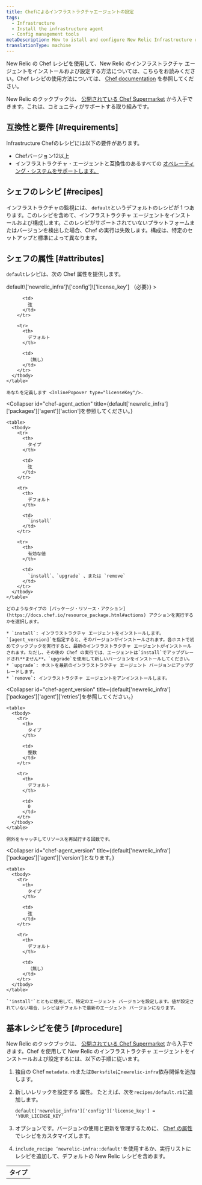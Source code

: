 ```yaml
---
title: Chefによるインフラストラクチャエージェントの設定
tags:
  - Infrastructure
  - Install the infrastructure agent
  - Config management tools
metaDescription: How to istall and configure New Relic Infrastructure using Chef.
translationType: machine
---
```


New Relic の Chef レシピを使用して、New Relic のインフラストラクチャ エージェントをインストールおよび設定する方法については、こちらをお読みください。Chef レシピの使用方法については、 [Chef documentation](https://www.chef.io/solutions/infrastructure-automation/) を参照してください。

New Relic のクックブックは、 [公開されている Chef Supermarket](https://supermarket.chef.io/cookbooks/newrelic-infra) から入手できます。これは、コミュニティがサポートする取り組みです。

## 互換性と要件 [#requirements]

Infrastructure Chefのレシピには以下の要件があります。

* Chefバージョン12以上
* インフラストラクチャ・エージェントと互換性のあるすべての [オペレーティング・システムをサポートします。](/docs/infrastructure/new-relic-infrastructure/getting-started/compatibility-requirements-new-relic-infrastructure#operating-systems)

## シェフのレシピ [#recipes]

インフラストラクチャの監視には、 `default`というデフォルトのレシピが 1 つあります。このレシピを含めて、インフラストラクチャ エージェントをインストールおよび構成します。このレシピがサポートされていないプラットフォームまたはバージョンを検出した場合、Chef の実行は失敗します。構成は、特定のセットアップと標準によって異なります。

## シェフの属性 [#attributes]

`default`レシピは、次の Chef 属性を提供します。

<CollapserGroup>
  <Collapser
    id="chef-license_key"
    title={<><InlineCode>default\['newrelic_infra']\['config']\['license_key']</InlineCode> （必要）</>}
  >
    <table>
      <tbody>
        <tr>
          <th>
            タイプ
          </th>

          <td>
            弦
          </td>
        </tr>

        <tr>
          <th>
            デフォルト
          </th>

          <td>
            （無し）
          </td>
        </tr>
      </tbody>
    </table>

    あなたを定義します <InlinePopover type="licenseKey"/>.
  </Collapser>

  <Collapser
    id="chef-agent_action"
    title={<InlineCode>default\['newrelic_infra']\['packages']\['agent']\['action']を参照してください。</InlineCode>}
  >
    <table>
      <tbody>
        <tr>
          <th>
            タイプ
          </th>

          <td>
            弦
          </td>
        </tr>

        <tr>
          <th>
            デフォルト
          </th>

          <td>
            `install`
          </td>
        </tr>

        <tr>
          <th>
            有効な値
          </th>

          <td>
            `install`、`upgrade` 、または `remove`
          </td>
        </tr>
      </tbody>
    </table>

    どのようなタイプの [パッケージ・リソース・アクション](https://docs.chef.io/resource_package.html#actions) アクションを実行するかを選択します。

    * `install`: インフラストラクチャ エージェントをインストールします。`[agent_version]`を指定すると、そのバージョンがインストールされます。各ホストで初めてクックブックを実行すると、最新のインフラストラクチャ エージェントがインストールされます。ただし、その後の Chef の実行では、エージェントは`install`でアップグレードされ**ません**。`upgrade`を使用して新しいバージョンをインストールしてください。
    * `upgrade`: ホストを最新のインフラストラクチャ エージェント バージョンにアップグレードします。
    * `remove`: インフラストラクチャ エージェントをアンインストールします。
  </Collapser>

  <Collapser
    id="chef-agent_version"
    title={<InlineCode>default\['newrelic_infra']\['packages']\['agent']\['retries']を参照してください。</InlineCode>}
  >
    <table>
      <tbody>
        <tr>
          <th>
            タイプ
          </th>

          <td>
            整数
          </td>
        </tr>

        <tr>
          <th>
            デフォルト
          </th>

          <td>
            0
          </td>
        </tr>
      </tbody>
    </table>

    例外をキャッチしてリソースを再試行する回数です。
  </Collapser>

  <Collapser
    id="chef-agent_version"
    title={<InlineCode>default\['newrelic_infra']\['packages']\['agent']\['version']となります。</InlineCode>}
  >
    <table>
      <tbody>
        <tr>
          <th>
            タイプ
          </th>

          <td>
            弦
          </td>
        </tr>

        <tr>
          <th>
            デフォルト
          </th>

          <td>
            （無し）
          </td>
        </tr>
      </tbody>
    </table>

    `'install'`とともに使用して、特定のエージェント バージョンを設定します。値が設定されていない場合、レシピはデフォルトで最新のエージェント バージョンになります。
  </Collapser>
</CollapserGroup>

## 基本レシピを使う [#procedure]

New Relic のクックブックは、 [公開されている Chef Supermarket](https://supermarket.chef.io/cookbooks/newrelic-infra) から入手できます。Chef を使用して New Relic のインフラストラクチャ エージェントをインストールおよび設定するには、以下の手順に従います。

1. 独自の Chef `metadata.rb`または`Berksfile`に`newrelic-infra`依存関係を追加します。

2. 新しいレリックを設定する <InlinePopover type="licenseKey"/>属性。 たとえば、次を`recipes/default.rb`に追加します。

   ```
   default['newrelic_infra']['config']['license_key'] = 'YOUR_LICENSE_KEY'
   ```

3. オプションです。バージョンの使用と更新を管理するために、 [Chef の属性](#attributes) でレシピをカスタマイズします。

4. `include_recipe ‘newrelic-infra::default'`を使用するか、実行リストにレシピを追加して、デフォルトの New Relic レシピを含めます。